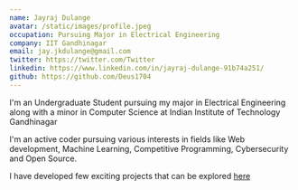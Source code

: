 ```yaml
---
name: Jayraj Dulange
avatar: /static/images/profile.jpeg
occupation: Pursuing Major in Electrical Engineering
company: IIT Gandhinagar
email: jay.jkdulange@gmail.com
twitter: https://twitter.com/Twitter
linkedin: https://www.linkedin.com/in/jayraj-dulange-91b74a251/
github: https://github.com/Deus1704
---
```


I'm an Undergraduate Student pursuing my major in Electrical Engineering along with a minor in Computer Science at Indian Institute of Technology Gandhinagar

I'm an active coder pursuing various interests in fields like Web development, Machine Learning, Competitive Programming, Cybersecurity and Open Source.

I have developed few exciting projects that can be explored [here](/projects)